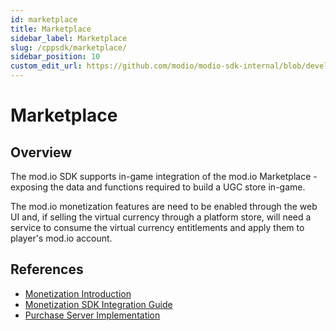 ```yaml
---
id: marketplace
title: Marketplace
sidebar_label: Marketplace
slug: /cppsdk/marketplace/
sidebar_position: 10
custom_edit_url: https://github.com/modio/modio-sdk-internal/blob/develop/doc/marketplace.mdx
---
```


# Marketplace

## Overview

The mod.io SDK supports in-game integration of the mod.io Marketplace - exposing the data and functions required to build a UGC store in-game.

The mod.io monetization features are need to be enabled through the web UI and, if selling the virtual currency through a platform store, will need a service to consume the virtual currency entitlements and apply them to player's mod.io account.

## References

* [Monetization Introduction](/monetization/)
* [Monetization SDK Integration Guide](getting-started/#sdk-quick-start-monetization)
* [Purchase Server Implementation](/web-services/marketplace/overview/)
